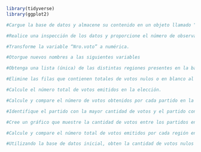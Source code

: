 
```r
library(tidyverse)
library(ggplot2)
```

```r
#Cargue la base de datos y almacene su contenido en un objeto llamado “datos”

```

```r
#Realice una inspección de los datos y proporcione el número de observaciones y variables en el conjunto de datos

```

```r
#Transforme la variable “Nro.voto” a numérica.

```

```r
#Otorgue nuevos nombres a las siguientes variables

```

```r
#Obtenga una lista (única) de las distintas regiones presentes en la base de datos.

```

```r
#Elimine las filas que contienen totales de votos nulos o en blanco al final de cada mesa para garantizar una representación precisa de los datos de la elección. Luego, proporcione el número actualizado de observaciones en el conjunto de datos

```

```r
#Calcule el número total de votos emitidos en la elección.

```

```r
#Calcule y compare el número de votos obtenidos por cada partido en la elección.

```

```r
#Identifique el partido con la mayor cantidad de votos y el partido con la menor cantidad de votos en la elección

```

```r
#Cree un gráfico que muestre la cantidad de votos entre los partidos en la elección

```

```r
#Calcule y compare el número total de votos emitidos por cada región en la elección.

```

```r
#Utilizando la base de datos inicial, obten la cantidad de votos nulos o en blanco por región. Calcula y compara el porcentaje de votos nulos o en blaco respecto a los validamente emitidos.

```

